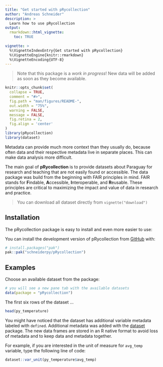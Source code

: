 ```yaml
---
title: "Get started with pRycollection"
author: "Andreas Schneider"
description: >
  Learn how to use pRycollection
output:
  rmarkdown::html_vignette:
    toc: TRUE
  
vignette: >
  %\VignetteIndexEntry{Get started with pRycollection}
  %\VignetteEngine{knitr::rmarkdown}
  %\VignetteEncoding{UTF-8}
---
```



> Note that this package is a *work in progress*! New data will be added
as soon as they become available.

```r
knitr::opts_chunk$set(
  collapse = TRUE,
  comment = "#>",
  fig.path = "man/figures/README-",
  out.width = "75%",
  warning = FALSE,
  message = FALSE,
  fig.retina = 2,
  fig.align = 'center'
)
library(pRycollection)
library(dataset)

```

Metadata can provide much more context than they usually do, because
often data and their respective metadata live in separate places. This
can make data analysis more difficult.

The main goal of **pRycollection** is to provide datasets about Paraguay
for research and teaching that are not easily found or accessible.
The data package was build from the beginning with FAIR
principles in mind. FAIR stands for **F**indable, **A**ccessible,
**I**nteroperable, and **R**eusable.
These principles are critical to maximizing the impact and value of
data in research and practice.


> You can download all dataset directly from `vignette("download")`


## Installation

The pRycollection package is easy to install and even more easier to use:

You can install the development version of pRycollection from [GitHub](https://github.com/schneiderpy) with:

```r
# install.packages("pak")
pak::pak("schneiderpy/pRycollection")
```

## Examples

Choose an available dataset from the package:

```r
# you will see a new pane tab with the available datasets
data(package = "pRycollection")
```

The first six rows of the dataset ...

```r
head(py_temperature)
```

You might have noticed that the dataset has additional variable metadata
labeled with `defined`. Additional metadata was added with the
[dataset](https://dataset.dataobservatory.eu/) package. The new data frames
are stored in an R native format to avoid loss of metadata and to keep
data and metadata together.

For example, if you are interested in the unit of measure for `avg_temp` variable,
type the following line of code:

```r
dataset::var_unit(py_temperature$avg_temp)
```



